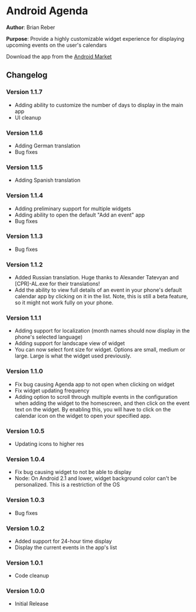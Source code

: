 =Android Agenda=


'''Author''': Brian Reber

'''Purpose''': Provide a highly customizable widget experience for displaying upcoming events on the user's calendars

Download the app from the [https://market.android.com/details?id=org.reber.agenda Android Market]

==Changelog==

===Version 1.1.7===

*Adding ability to customize the number of days to display in the main app
*UI cleanup

===Version 1.1.6===

*Adding German translation
*Bug fixes

===Version 1.1.5===

*Adding Spanish translation

===Version 1.1.4===

*Adding preliminary support for multiple widgets
*Adding ability to open the default "Add an event" app
*Bug fixes

===Version 1.1.3===

*Bug fixes

===Version 1.1.2===

*Added Russian translation. Huge thanks to Alexander Tatevyan and <nowiki>[CPR]-AL.exe</nowiki> for their translations!
*Add the ability to view full details of an event in your phone's default calendar app by clicking on it in the list. Note, this is still a beta feature, so it might not work fully on your phone.

===Version 1.1.1===

*Adding support for localization (month names should now display in the phone's selected language)
*Adding support for landscape view of widget
*You can now select font size for widget. Options are small, medium or large. Large is what the widget used previously.

===Version 1.1.0===

*Fix bug causing Agenda app to not open when clicking on widget
*Fix widget updating frequency
*Adding option to scroll through multiple events in the configuration when adding the widget to the homescreen, and then click on the event text on the widget. By enabling this, you will have to click on the calendar icon on the widget to open your specified app.

===Version 1.0.5===

*Updating icons to higher res

===Version 1.0.4===

*Fix bug causing widget to not be able to display
*Node: On Android 2.1 and lower, widget background color can't be personalized. This is a restriction of the OS

===Version 1.0.3===

*Bug fixes

===Version 1.0.2===

*Added support for 24-hour time display
*Display the current events in the app's list

===Version 1.0.1===

*Code cleanup

===Version 1.0.0===

*Initial Release
